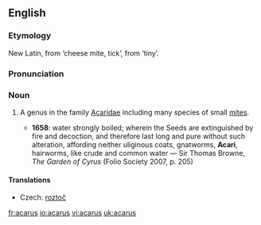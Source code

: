==English==

===Etymology===
New Latin, from {{AGr.}} '''{{polytonic|[[ἄκαρι]]}}''' ‘cheese mite, tick’, from '''{{polytonic|[[ἀκαρής]]}}''' ‘tiny’.

===Pronunciation===
{{IPA|/ˈækəɹəs/}}

===Noun===
{{en-noun|acari}}

# {{zoology}} A genus in the family [[Acaridae]] including many species of small [[mite]]s.
#*'''1658''': water strongly boiled; wherein the Seeds are extinguished by fire and decoction, and therefore last long and pure without such alteration, affording neither uliginous coats, gnatworms, '''Acari''', hairworms, like crude and common water — Sir Thomas Browne, ''The Garden of Cyrus'' (Folio Society 2007, p. 205)

====Translations====
{{trans-top|genus}}
*Czech: [[roztoč]] {{m}}
{{trans-mid}}
{{trans-bottom}}

[[fr:acarus]]
[[io:acarus]]
[[vi:acarus]]
[[uk:acarus]]